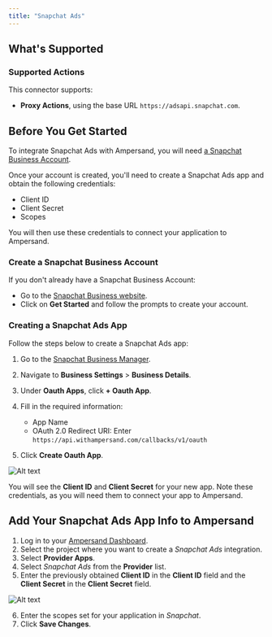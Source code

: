 ```yaml
---
title: "Snapchat Ads"
---
```


## What's Supported

### Supported Actions

This connector supports:
* **Proxy Actions**, using the base URL `https://adsapi.snapchat.com`.

## Before You Get Started

To integrate Snapchat Ads with Ampersand, you will need [a Snapchat Business Account](https://business.snapchat.com/).

Once your account is created, you'll need to create a Snapchat Ads app and obtain the following credentials:

* Client ID
* Client Secret
* Scopes

You will then use these credentials to connect your application to Ampersand.

### Create a Snapchat Business Account

If you don't already have a Snapchat Business Account:
* Go to the [Snapchat Business website](https://business.snapchat.com/).
* Click on **Get Started** and follow the prompts to create your account.

### Creating a Snapchat Ads App

Follow the steps below to create a Snapchat Ads app:

1. Go to the [Snapchat Business Manager](https://business.snapchat.com/7f8bde4a-1c58-4472-aa24-5df12d43b474/dashboard).
2. Navigate to **Business Settings** > **Business Details**.
3. Under **Oauth Apps**, click **+ Oauth App**.
4. Fill in the required information:
   - App Name
   - OAuth 2.0 Redirect URI: Enter `https://api.withampersand.com/callbacks/v1/oauth`

5. Click **Create Oauth App**.

![Alt text](/images/provider-guides/snapchat.gif)


You will see the **Client ID** and **Client Secret** for your new app. Note these credentials, as you will need them to connect your app to Ampersand.

## Add Your Snapchat Ads App Info to Ampersand

1. Log in to your [Ampersand Dashboard](https://dashboard.withampersand.com).
2. Select the project where you want to create a *Snapchat Ads* integration.
3. Select **Provider Apps**.
4. Select *Snapchat Ads* from the **Provider** list.
5. Enter the previously obtained **Client ID** in the **Client ID** field and the **Client Secret** in the **Client Secret** field.

![Alt text](/images/provider-guides/snapchat1.gif)

6. Enter the scopes set for your application in _Snapchat_.
7. Click **Save Changes**.